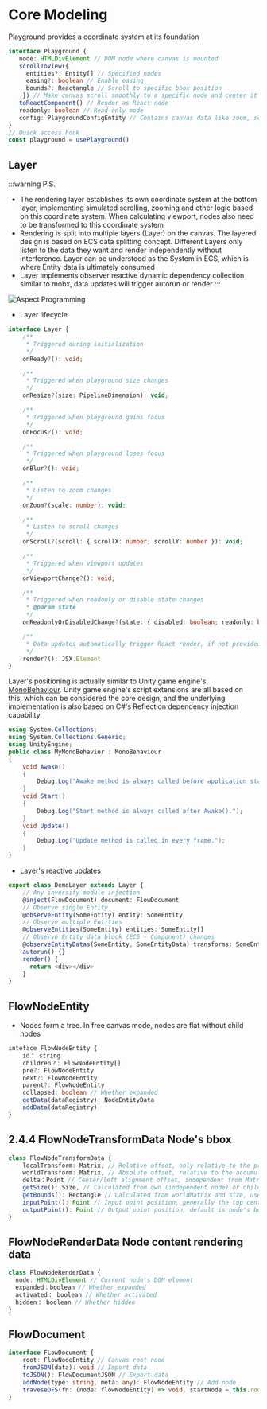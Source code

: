 # Core Modeling

Playground provides a coordinate system at its foundation

```ts
interface Playground {
   node: HTMLDivElement // DOM node where canvas is mounted
   scrollToView({
     entities?: Entity[] // Specified nodes
     easing?: boolean // Enable easing
     bounds?: Reactangle // Scroll to specific bbox position
    }) // Make canvas scroll smoothly to a specific node and center it
   toReactComponent() // Render as React node
   readonly: boolean // Read-only mode
   config: PlaygroundConfigEntity // Contains canvas data like zoom, scroll etc.
}
// Quick access hook
const playground = usePlayground()
```

## Layer

:::warning P.S.
- The rendering layer establishes its own coordinate system at the bottom layer, implementing simulated scrolling, zooming and other logic based on this coordinate system. When calculating viewport, nodes also need to be transformed to this coordinate system
- Rendering is split into multiple layers (Layer) on the canvas. The layered design is based on ECS data splitting concept. Different Layers only listen to the data they want and render independently without interference. Layer can be understood as the System in ECS, which is where Entity data is ultimately consumed
- Layer implements observer reactive dynamic dependency collection similar to mobx, data updates will trigger autorun or render
:::

![Aspect Programming](../assets/layer-uml.jpg)

- Layer lifecycle

```ts
interface Layer {
    /**
     * Triggered during initialization
     */
    onReady?(): void;

    /**
     * Triggered when playground size changes
     */
    onResize?(size: PipelineDimension): void;

    /**
     * Triggered when playground gains focus
     */
    onFocus?(): void;

    /**
     * Triggered when playground loses focus
     */
    onBlur?(): void;

    /**
     * Listen to zoom changes
     */
    onZoom?(scale: number): void;

    /**
     * Listen to scroll changes
     */
    onScroll?(scroll: { scrollX: number; scrollY: number }): void;

    /**
     * Triggered when viewport updates
     */
    onViewportChange?(): void;

    /**
     * Triggered when readonly or disable state changes
     * @param state
     */
    onReadonlyOrDisabledChange?(state: { disabled: boolean; readonly: boolean }): void;

    /**
     * Data updates automatically trigger React render, if not provided React rendering won't be called
     */
    render?(): JSX.Element
}
```

Layer's positioning is actually similar to Unity game engine's [MonoBehaviour](https://docs.unity3d.com/ScriptReference/MonoBehaviour.html). Unity game engine's script extensions are all based on this, which can be considered the core design, and the underlying implementation is also based on C#'s Reflection dependency injection capability

```C#
using System.Collections;
using System.Collections.Generic;
using UnityEngine;
public class MyMonoBehavior : MonoBehaviour
{
    void Awake()
    {
        Debug.Log("Awake method is always called before application starts.");
    }
    void Start()
    {
        Debug.Log("Start method is always called after Awake().");
    }
    void Update()
    {
        Debug.Log("Update method is called in every frame.");
    }
}
```

- Layer's reactive updates

```ts
export class DemoLayer extends Layer {
    // Any inversify module injection
    @inject(FlowDocument) document: FlowDocument
    // Observe single Entity
    @observeEntity(SomeEntity) entity: SomeEntity
    // Observe multiple Entities
    @observeEntities(SomeEntity) entities: SomeEntity[]
    // Observe Entity data block (ECS - Component) changes
    @observeEntityDatas(SomeEntity, SomeEntityData) transforms: SomeEntityData[]
    autorun() {}
    render() {
      return <div></div>
    }
}
```

## FlowNodeEntity
- Nodes form a tree. In free canvas mode, nodes are flat without child nodes
```ts
inteface FlowNodeEntity {
    id： string
    children？: FlowNodeEntity[]
    pre?: FlowNodeEntity
    next?: FlowNodeEntity
    parent?: FlowNodeEntity
    collapsed: boolean // Whether expanded
    getData(dataRegistry): NodeEntityData
    addData(dataRegistry)
}
```

## 2.4.4 FlowNodeTransformData Node's bbox

```ts
class FlowNodeTransformData {
    localTransform: Matrix, // Relative offset, only relative to the previous Sibling node offset in the same Block
    worldTransform: Matrix, // Absolute offset, relative to the accumulated offset of Parent and Sibling nodes
    delta：Point // Center/left alignment offset, independent from Matrix, controlled by each node itself
    getSize(): Size, // Calculated from own (independent node) or child branch node width/height spacing
    getBounds(): Rectangle // Calculated from worldMatrix and size, used for final rendering, this range can also be used to determine highlight selection area
    inputPoint(): Point // Input point position, generally the top center position of the first node in Block (centered layout)
    outputPoint(): Point // Output point position, default is node's bottom center position, but for conditional branches, determined by built-in end node and specific logic
}
```

## FlowNodeRenderData Node content rendering data

```ts
class FlowNodeRenderData {
  node: HTMLDivElement // Current node's DOM element
  expanded：boolean // Whether expanded
  activated： boolean // Whether activated
  hidden： boolean // Whether hidden
}
```

## FlowDocument

```ts
interface FLowDocument {
    root: FlowNodeEntity // Canvas root node
    fromJSON(data): void // Import data
    toJSON(): FlowDocumentJSON // Export data
    addNode(type: string, meta: any): FlowNodeEntity // Add node
    traveseDFS(fn: (node: flowNodeEntity) => void, startNode = this.root) // Traverse
}
```
